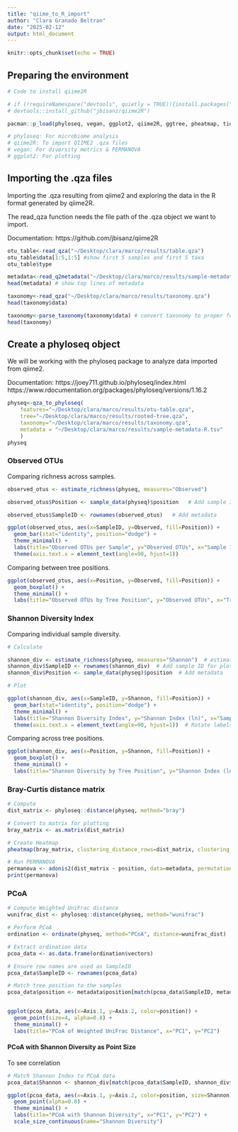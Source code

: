 ```yaml
---
title: "qiime_to_R_import"
author: "Clara Granado Beltran"
date: "2025-02-12"
output: html_document
---
```


```r
knitr::opts_chunk$set(echo = TRUE)
```

## Preparing the environment

```r
# Code to install qiime2R

# if (!requireNamespace("devtools", quietly = TRUE)){install.packages("devtools")}
# devtools::install_github("jbisanz/qiime2R")

pacman::p_load(phyloseq, vegan, ggplot2, qiime2R, ggtree, pheatmap, tidyr, tidyverse, ggpubr)

# phyloseq: For microbiome analysis
# qiime2R: To import QIIME2 .qza files
# vegan: For diversity metrics & PERMANOVA
# ggplot2: For plotting
```

## Importing the .qza files

Importing the .qza resulting from qiime2 and exploring the data in the R format generated by qiime2R.

The read_qza function needs the file path of the .qza object we want to import.

Documentation: https://github.com/jbisanz/qiime2R

```r

otu_table<-read_qza("~/Desktop/clara/marco/results/table.qza")
otu_table$data[1:5,1:5] #show first 5 samples and first 5 taxa
otu_table$type

metadata<-read_q2metadata("~/Desktop/clara/marco/results/sample-metadata-R.tsv")
head(metadata) # show top lines of metadata

taxonomy<-read_qza("~/Desktop/clara/marco/results/taxonomy.qza")
head(taxonomy$data)

taxonomy<-parse_taxonomy(taxonomy$data) # convert taxonomy to proper format for phyloseq
head(taxonomy)

```

## Create a phyloseq object

We will be working with the phyloseq package to analyze data imported from qiime2.

Documentation: https://joey711.github.io/phyloseq/index.html
https://www.rdocumentation.org/packages/phyloseq/versions/1.16.2

```r

physeq<-qza_to_phyloseq(
    features="~/Desktop/clara/marco/results/otu-table.qza",
    tree="~/Desktop/clara/marco/results/rooted-tree.qza",
    taxonomy="~/Desktop/clara/marco/results/taxonomy.qza",
    metadata = "~/Desktop/clara/marco/results/sample-metadata-R.tsv"
    )
physeq
```

### Observed OTUs

Comparing richness across samples.

```r
observed_otus <- estimate_richness(physeq, measures="Observed")

observed_otus$Position <- sample_data(physeq)$position   # Add sample ID for plotting

observed_otus$SampleID <- rownames(observed_otus)   # Add metadata

ggplot(observed_otus, aes(x=SampleID, y=Observed, fill=Position)) +
  geom_bar(stat="identity", position="dodge") +
  theme_minimal() +
  labs(title="Observed OTUs per Sample", y="Observed OTUs", x="Sample ID") +
  theme(axis.text.x = element_text(angle=90, hjust=1))


```


Comparing between tree positions.

```r
ggplot(observed_otus, aes(x=Position, y=Observed, fill=Position)) +
  geom_boxplot() +
  theme_minimal() +
  labs(title="Observed OTUs by Tree Position", y="Observed OTUs", x="Tree Position")

```


### Shannon Diversity Index

Comparing individual sample diversity.

```r

# Calculate 

shannon_div <- estimate_richness(physeq, measures="Shannon")  # estimate_richness() automatically uses the natural logarithm (ln) for Shannon diversity
shannon_div$SampleID <- rownames(shannon_div)  # Add sample ID for plotting
shannon_div$Position <- sample_data(physeq)$position  # Add metadata

# Plot

ggplot(shannon_div, aes(x=SampleID, y=Shannon, fill=Position)) +
  geom_bar(stat="identity", position="dodge") +
  theme_minimal() +
  labs(title="Shannon Diversity Index", y="Shannon Index (ln)", x="Sample ID") +
  theme(axis.text.x = element_text(angle=90, hjust=1))  # Rotate labels


```

Comparing across tree positions.

```r
ggplot(shannon_div, aes(x=Position, y=Shannon, fill=Position)) +
  geom_boxplot() +
  theme_minimal() +
  labs(title="Shannon Diversity by Tree Position", y="Shannon Index (ln)", x="Tree Position")

```


### Bray-Curtis distance matrix

```r
# Compute 
dist_matrix <- phyloseq::distance(physeq, method="bray")

# Convert to matrix for plotting
bray_matrix <- as.matrix(dist_matrix)

# Create Heatmap
pheatmap(bray_matrix, clustering_distance_rows=dist_matrix, clustering_distance_cols=dist_matrix) # Shows similarity between samples using clustering

# Run PERMANOVA
permanova <- adonis2(dist_matrix ~ position, data=metadata, permutations=999)
print(permanova)

```

### PCoA

```r
# Compute Weighted UniFrac distance
wunifrac_dist <- phyloseq::distance(physeq, method="wunifrac")

# Perform PCoA
ordination <- ordinate(physeq, method="PCoA", distance=wunifrac_dist)

# Extract ordination data
pcoa_data <- as.data.frame(ordination$vectors)

# Ensure row names are used as SampleID
pcoa_data$SampleID <- rownames(pcoa_data)

# Match tree position to the samples
pcoa_data$position <- metadata$position[match(pcoa_data$SampleID, metadata$SampleID)]


ggplot(pcoa_data, aes(x=Axis.1, y=Axis.2, color=position)) +
  geom_point(size=4, alpha=0.8) +
  theme_minimal() +
  labs(title="PCoA of Weighted UniFrac Distance", x="PC1", y="PC2")


```

#### PCoA with Shannon Diversity as Point Size

To see correlation

```r
# Match Shannon Index to PCoA data
pcoa_data$Shannon <- shannon_div[match(pcoa_data$SampleID, shannon_div$SampleID)]

ggplot(pcoa_data, aes(x=Axis.1, y=Axis.2, color=position, size=Shannon)) +
  geom_point(alpha=0.8) +
  theme_minimal() +
  labs(title="PCoA with Shannon Diversity", x="PC1", y="PC2") +
  scale_size_continuous(name="Shannon Diversity")

```

